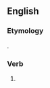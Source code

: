 ==English==

===Etymology===
{{suffix|feed|est|lang=en}}.

===Verb===
{{head|en}}

# {{context|archaic|lang=en}} {{en-archaic second-person singular of|feed|lang=en}}